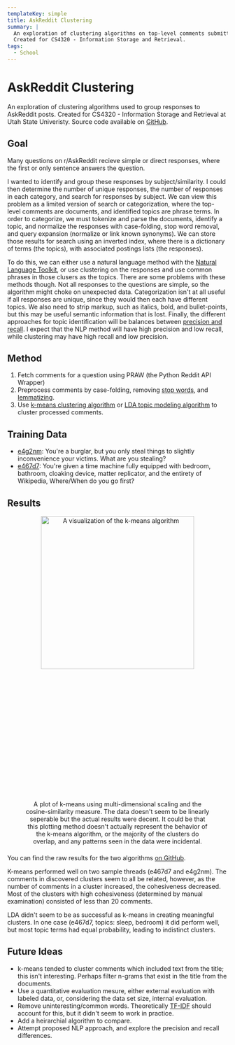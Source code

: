 ```yaml
---
templateKey: simple
title: AskReddit Clustering
summary: |
  An exploration of clustering algorithms on top-level comments submitted to AskReddit.
  Created for CS4320 - Information Storage and Retrieval.
tags:
  - School
---
```


# AskReddit Clustering

An exploration of clustering algorithms used to group responses to AskReddit posts.
Created for CS4320 - Information Storage and Retrieval at Utah State Univeristy. Source code available on
[GitHub](https://github.com/WhiteAbeLincoln/askreddit-clustering).

## Goal

Many questions on r/AskReddit recieve simple or direct responses, where the first or only sentence answers the question.

I wanted to identify and group these responses by subject/similarity. I could then determine the number of unique responses,
the number of responses in each category, and search for responses by subject.
We can view this problem as a limited version of search or categorization, where the top-level comments are documents,
and identified topics are phrase terms. In order to categorize, we must tokenize and parse the documents, identify a topic,
and normalize the responses with case-folding, stop word removal, and query expansion (normalize or link known synonyms).
We can store those results for search using an inverted index, where there is a dictionary of terms (the topics), with associated
postings lists (the responses).

To do this, we can either use a natural language method with the [Natural Language Toolkit](https://www.nltk.org/), or use clustering
on the responses and use common phrases in those clusers as the topics. There are some problems with these methods though. Not all responses
to the questions are simple, so the algorithm might choke on unexpected data. Categorization isn't at all useful if all responses are unique, since
they would then each have different topics. We also need to strip markup, such as italics, bold, and bullet-points, but this may be useful
semantic information that is lost. Finally, the different approaches for topic identification will be balances between
[precision and recall](https://en.wikipedia.org/wiki/Precision_and_recall). I expect that the NLP method will have high precision
and low recall, while clustering may have high recall and low precision.

## Method

1. Fetch comments for a question using PRAW (the Python Reddit API Wrapper)
2. Preprocess comments by case-folding, removing [stop words](https://en.wikipedia.org/wiki/Stop_word), and [lemmatizing](https://en.wikipedia.org/wiki/Lemmatisation).
3. Use [k-means clustering algorithm](https://en.wikipedia.org/wiki/K-means_clustering) or [LDA topic modeling algorithm](https://towardsdatascience.com/lda-topic-modeling-an-explanation-e184c90aadcd) to cluster processed comments.

## Training Data

- [e4g2nm](https://old.reddit.com/r/AskReddit/comments/e4g2nm): You're a burglar, but you only steal things to slightly inconvenience your victims. What are you stealing?
- [e467d7](https://old.reddit.com/r/AskReddit/comments/e467d7): You're given a time machine fully equipped with bedroom, bathroom, cloaking device, matter replicator, and the entirety of Wikipedia, Where/When do you go first?

## Results

<figure style="text-align: center; margin-bottom: 1.5em;">
  <img
    style="width: clamp(350px, 50%, 650px);"
    src="https://raw.githubusercontent.com/WhiteAbeLincoln/askreddit-clustering/master/results/kmeans/e467d7.png"
    alt="A visualization of the k-means algorithm"
  />
  <figcaption>
    <Typography variant="caption">
      A plot of k-means using multi-dimensional scaling and the cosine-similarity measure.
      The data doesn't seem to be linearly seperable but the actual results were decent. It could be that this
      plotting method doesn't actually represent the behavior of the k-means algorithm, or the majority of the
      clusters do overlap, and any patterns seen in the data were incidental.
    </Typography>
  </figcaption>
</figure>

You can find the raw results for the two algorithms [on GitHub](https://github.com/WhiteAbeLincoln/askreddit-clustering/tree/master/results).

K-means performed well on two sample threads (e467d7 and e4g2nm). The comments in discovered clusters seem to all be related,
however, as the number of comments in a cluster increased, the cohesiveness decreased. Most of the clusters with high cohesiveness
(determined by manual examination) consisted of less than 20 comments.

LDA didn't seem to be as successful as k-means in creating meaningful clusters. In one case (e467d7, topics: sleep, bedroom) it did
perform well, but most topic terms had equal probability, leading to indistinct clusters.

## Future Ideas
- k-means tended to cluster comments which included text from the title; this isn't interesting. Perhaps filter n-grams that exist
  in the title from the documents.
- Use a quantitative evaluation mesure, either external evaluation with labeled data, or, considering the data set size, internal
  evaluation.
- Remove uninteresting/common words. Theoretically [TF-IDF](https://en.wikipedia.org/wiki/Tf%E2%80%93idf) should account for this,
  but it didn't seem to work in practice.
- Add a heirarchial algorithm to compare.
- Attempt proposed NLP approach, and explore the precision and recall differences.
